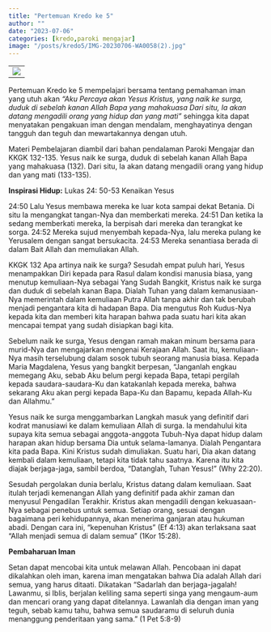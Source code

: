 ```yaml
---
title: "Pertemuan Kredo ke 5"
author: ""
date: "2023-07-06"
categories: [kredo,paroki mengajar]
image: "/posts/kredo5/IMG-20230706-WA0058(2).jpg"
---
```


|                                               |                                               
|------------------------|
| ![](/posts/kredo5/IMG-20230706-WA0058(2).jpg)    | 

Pertemuan Kredo ke 5 mempelajari bersama tentang pemahaman iman yang utuh akan *“Aku Percaya akan Yesus Kristus, yang naik ke surga, duduk di sebelah kanan Allah Bapa yang mahakuasa Dari situ, Ia akan datang mengadili orang yang hidup dan yang mati”*  sehingga kita dapat menyatakan pengakuan iman dengan mendalam, menghayatinya dengan tangguh dan teguh dan mewartakannya dengan utuh.

Materi Pembelajaran diambil dari bahan pendalaman Paroki Mengajar dan KKGK 132-135.
Yesus naik ke surga, duduk di sebelah kanan Allah Bapa yang mahakuasa (132). Dari situ, Ia akan datang mengadili orang yang hidup dan yang mati (133-135).

**Inspirasi Hidup:** Lukas 24: 50-53 Kenaikan Yesus

24:50 Lalu Yesus membawa mereka ke luar kota sampai dekat Betania. Di situ Ia mengangkat tangan-Nya dan memberkati    mereka. 24:51 Dan    ketika    Ia    sedang memberkati mereka, Ia berpisah dari mereka dan terangkat  ke  sorga.  24:52 Mereka  sujud  menyembah kepada-Nya, lalu mereka pulang ke Yerusalem dengan sangat bersukacita. 24:53 Mereka senantiasa berada di dalam Bait Allah dan memuliakan Allah.

KKGK 132 Apa artinya naik ke surga?
Sesudah  empat  puluh  hari, Yesus menampakkan  Diri kepada para Rasul dalam kondisi manusia biasa, yang menutup kemuliaan-Nya sebagai Yang Sudah Bangkit, Kristus naik ke surga dan duduk di sebelah kanan Bapa. Dialah Tuhan yang dalam kemanusiaan-Nya memerintah dalam kemuliaan Putra Allah tanpa akhir dan tak berubah menjadi pengantara kita di hadapan Bapa. Dia mengutus Roh Kudus-Nya kepada kita dan memberi kita harapan bahwa pada suatu hari kita akan mencapai tempat yang sudah disiapkan bagi kita.

Sebelum naik ke surga, Yesus dengan ramah makan minum bersama para murid-Nya dan mengajarkan mengenai Kerajaan Allah. Saat itu, kemuliaan-Nya masih terselubung dalam sosok tubuh seorang manusia biasa. Kepada Maria Magdalena, Yesus yang bangkit berpesan, “Janganlah engkau memegang Aku, sebab Aku belum pergi kepada Bapa, tetapi pergilah kepada saudara-saudara-Ku dan katakanlah kepada mereka, bahwa sekarang Aku akan pergi kepada Bapa-Ku dan Bapamu, kepada Allah-Ku dan Allahmu."

Yesus naik ke surga menggambarkan Langkah masuk yang definitif dari kodrat manusiawi ke dalam kemuliaan Allah di surga. Ia mendahului kita supaya kita semua sebagai anggota-anggota Tubuh-Nya dapat hidup dalam harapan akan hidup bersama Dia untuk selama-lamanya. Dialah Pengantara kita pada Bapa.
Kini Kristus sudah dimuliakan. Suatu hari, Dia akan datang kembali dalam kemuliaan, tetapi kita tidak tahu saatnya. Karena itu kita diajak berjaga-jaga, sambil  berdoa,  “Datanglah,  Tuhan  Yesus!”  (Why 22:20).

Sesudah pergolakan dunia berlalu, Kristus datang dalam kemuliaan. Saat itulah terjadi kemenangan Allah yang definitif pada akhir zaman dan menyusul Pengadilan Terakhir.
Kristus akan mengadili dengan kekuasaan-Nya sebagai penebus untuk semua. Setiap orang, sesuai dengan bagaimana peri kehidupannya, akan menerima  ganjaran  atau  hukuman  abadi.  Dengan cara ini, “kepenuhan Kristus” (Ef 4:13) akan terlaksana saat “Allah menjadi semua di dalam semua” (1Kor 15:28).

**Pembaharuan Iman**

Setan dapat  mencobai  kita  untuk  melawan Allah. Pencobaan ini dapat dikalahkan oleh iman, karena iman mengatakan bahwa Dia adalah Allah dari semua, yang harus ditaati. Dikatakan “Sadarlah dan berjaga-jagalah! Lawanmu, si Iblis, berjalan keliling sama seperti singa yang mengaum-aum dan mencari orang yang dapat ditelannya. Lawanlah dia dengan iman yang teguh, sebab kamu tahu, bahwa semua saudaramu di seluruh dunia menanggung penderitaan yang sama.” (1 Pet 5:8-9)
